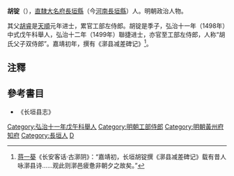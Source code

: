 {{明清人物信息框
| 姓名 = 胡錠
| 原名 =
| 圖片名稱= 
| 圖片大小 =
| 圖片說明 = 
| 最高職務 = 工部左侍郎
| 國家 = 大明 
| 爵位 =
| 籍貫 = [[北直隸|直隸]][[大名府|大名府]][[長垣縣|長垣縣]]
| 族裔 = 
| 字號 = 
| 諡號 =
| 出生日期 = 生年不詳
| 出生地點 = 
| 逝世日期 = 卒年不詳
| 逝世地點 =
| 墓葬 =
| 配偶 = 
| 親屬 = 父 [[胡睿|胡睿]]<br>兄 [[胡鍵|胡鍵]]
| 出身 =
* 弘治十一年戊午科舉人
* 弘治十二年己未科同進士出身
| 經歷 =
| 著作 =  
}}

'''胡锭'''（{{bd|?||?|}}），[[北直隸|直隸]][[大名府|大名府]][[長垣縣|長垣縣]]（今[[河南|河南]][[長垣縣|長垣縣]]）人。明朝政治人物。

其父[[胡睿|胡睿]]是[[天顺_(明朝)|天順]]元年进士，累官工部左侍郎。胡锭是季子，弘治十一年（1498年）中式戊午科舉人，弘治十二年（1499年）聯捷进士，亦官至工部左侍郎，人称“胡氏父子双侍郎”。嘉靖初年，撰有《漷县减差碑记》<ref>[[蒋一葵|蒋一葵]]《长安客话·古漷阴》：“嘉靖初，长垣胡锭撰《漷县减差碑记》载有昔人咏漷县诗……观此则漷邑疲惫非朝夕之故矣。”</ref>。

==注釋==
{{reflist}}

==參考書目==
*《长垣县志》

{{start box}}
{{s-off}}
{{s-before|[[盧濬|盧濬]]}}
{{s-title|明朝黃州府知府|正德年間}}
{{s-after|[[曹廉|曹廉]]}}
{{end box}}

{{明朝人物小作品}}
{{弘治十二年己未科殿試金榜}}
{{DEFAULTSORT:Hu胡}}
[[Category:弘治十一年戊午科舉人|Category:弘治十一年戊午科舉人]]
[[Category:明朝工部侍郎|Category:明朝工部侍郎]]
[[Category:明朝黃州府知府|Category:明朝黃州府知府]]
[[Category:長垣人|Category:長垣人]]
[[Category:胡姓|D]]